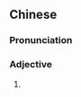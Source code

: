 {{also|褴缕}}
==Chinese==
{{zh-forms|s=褴缕}}

===Pronunciation===
{{zh-pron
|m=lánlǚ
|cat=a
}}

===Adjective===
{{zh-adj}}

# {{alternative form of|襤褸|lang=zh}}